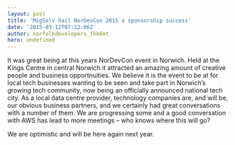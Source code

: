 ```yaml
---
layout: post
title: 'MigSolv hail NorDevCon 2015 a sponsorship success'
date: '2015-03-12T07:12:06Z'
author: norfolkdevelopers_fhk6mt
hero: undefined
---
```




It was great being at this years NorDevCon event in Norwich. Held at the Kings Centre in central Norwich it attracted an amazing amount of creative people and business opportnuities. We believe it is the event to be at for local tech businesses wanting to be seen and take part in Norwich’s growing tech community, now being an officially announced national tech city. As a local data centre provider, technology companies are, and will be, our obvious business partners, and we certainly had great conversations with a number of them. We are progressing some and a good conversation with AWS has lead to more meetings – who knows where this will go?

We are optimistic and will be here again next year.